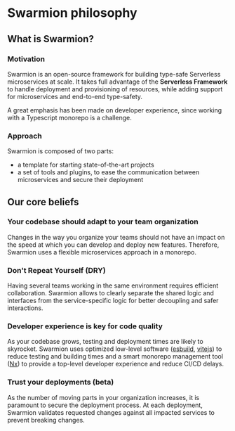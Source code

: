 
# Swarmion philosophy

<DocCardList />

## What is Swarmion?

### Motivation

Swarmion is an open-source framework for building type-safe Serverless microservices at scale. It takes full advantage of the **Serverless Framework** to handle deployment and provisioning of resources, while adding support for microservices and end-to-end type-safety.

A great emphasis has been made on developer experience, since working with a Typescript monorepo is a challenge.

### Approach

Swarmion is composed of two parts:

- a template for starting state-of-the-art projects
- a set of tools and plugins, to ease the communication between microservices and secure their deployment

## Our core beliefs

### Your codebase should adapt to your team organization

Changes in the way you organize your teams should not have an impact on the speed at which you can develop and deploy new features. Therefore, Swarmion uses a flexible microservices approach in a monorepo.

### Don't Repeat Yourself (DRY)

Having several teams working in the same environment requires efficient collaboration. Swarmion allows to clearly separate the shared logic and interfaces from the service-specific logic for better decoupling and safer interactions.

### Developer experience is key for code quality

As your codebase grows, testing and deployment times are likely to skyrocket. Swarmion uses optimized low-level software ([esbuild](https://esbuild.github.io/), [vitejs](https://vitejs.dev/)) to reduce testing and building times and a smart monorepo management tool ([Nx](https://nx.dev)) to provide a top-level developer experience and reduce CI/CD delays.

### Trust your deployments (beta)

As the number of moving parts in your organization increases, it is paramount to secure the deployment process. At each deployment, Swarmion validates requested changes against all impacted services to prevent breaking changes.
